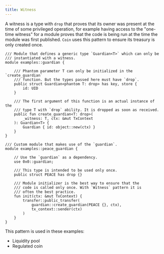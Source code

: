 ```yaml
---
title: Witness
---
```


A witness is a type with `drop` that proves that its owner was present at the time of some privileged operation, for example having access to the "one-time witness" for a module proves that the code is being run at the time the module was first published. `Coin` uses this pattern to ensure its treasury is only created once.

```move
/// Module that defines a generic type `Guardian<T>` which can only be
/// instantiated with a witness.
module examples::guardian {

    /// Phantom parameter T can only be initialized in the `create_guardian`
    /// function. But the types passed here must have `drop`.
    public struct Guardian<phantom T: drop> has key, store {
        id: UID
    }

    /// The first argument of this function is an actual instance of the
    /// type T with `drop` ability. It is dropped as soon as received.
    public fun create_guardian<T: drop>(
        _witness: T, ctx: &mut TxContext
    ): Guardian<T> {
        Guardian { id: object::new(ctx) }
    }
}

/// Custom module that makes use of the `guardian`.
module examples::peace_guardian {

    // Use the `guardian` as a dependency.
    use 0x0::guardian;

    /// This type is intended to be used only once.
    public struct PEACE has drop {}

    /// Module initializer is the best way to ensure that the
    /// code is called only once. With `Witness` pattern it is
    /// often the best practice.
    fun init(ctx: &mut TxContext) {
        transfer::public_transfer(
            guardian::create_guardian(PEACE {}, ctx),
            tx_context::sender(ctx)
        )
    }
}
```

This pattern is used in these examples:

- Liquidity pool
- Regulated coin
